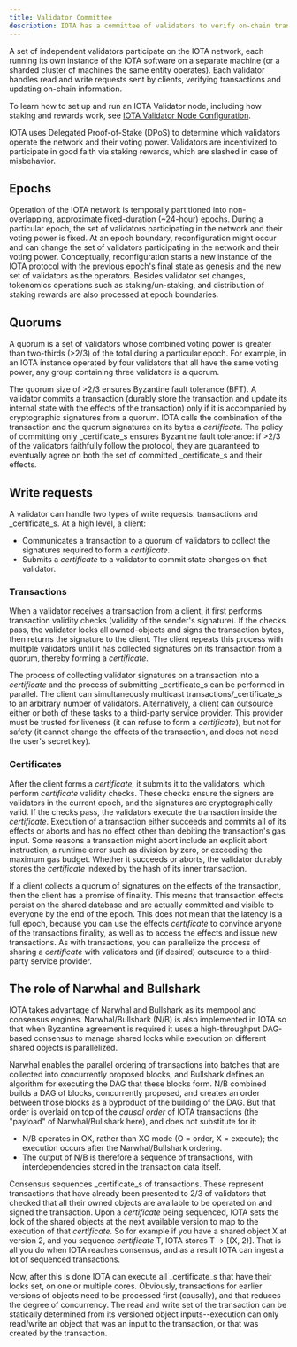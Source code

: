 ```yaml
---
title: Validator Committee
description: IOTA has a committee of validators to verify on-chain transactions. Epochs, quorums, transactions, _certificate_s, and consensus are touch points for this committee.
---
```



A set of independent validators participate on the IOTA network, each running its own instance of the IOTA software on a separate machine (or a sharded cluster of machines the same entity operates). Each validator handles read and write requests sent by clients, verifying transactions and updating on-chain information.

To learn how to set up and run an IOTA Validator node, including how staking and rewards work, see [IOTA Validator Node Configuration](validator-config.mdx).

IOTA uses Delegated Proof-of-Stake (DPoS) to determine which validators operate the network and their voting power. Validators are incentivized to participate in good faith via staking rewards, which are slashed in case of misbehavior.

## Epochs 

Operation of the IOTA network is temporally partitioned into non-overlapping, approximate fixed-duration (~24-hour) epochs. During a particular epoch, the set of validators participating in the network and their voting power is fixed. At an epoch boundary, reconfiguration might occur and can change the set of validators participating in the network and their voting power. Conceptually, reconfiguration starts a new instance of the IOTA protocol with the previous epoch's final state as [genesis](genesis.mdx) and the new set of validators as the operators. Besides validator set changes, tokenomics operations such as staking/un-staking, and distribution of staking rewards are also processed at epoch boundaries.

## Quorums 

A quorum is a set of validators whose combined voting power is greater than two-thirds (>2/3) of the total during a particular epoch. For example, in an IOTA instance operated by four validators that all have the same voting power, any group containing three validators is a quorum.

The quorum size of >2/3 ensures Byzantine fault tolerance (BFT). A validator commits a transaction (durably store the transaction and update its internal state with the effects of the transaction) only if it is accompanied by cryptographic signatures from a quorum. IOTA calls the combination of the transaction and the quorum signatures on its bytes a _certificate_. The policy of committing only _certificate_s ensures Byzantine fault tolerance: if >2/3 of the validators faithfully follow the protocol, they are guaranteed to eventually agree on both the set of committed _certificate_s and their effects.

## Write requests 

A validator can handle two types of write requests: transactions and _certificate_s. At a high level, a client:

- Communicates a transaction to a quorum of validators to collect the signatures required to form a _certificate_.
- Submits a _certificate_ to a validator to commit state changes on that validator.

### Transactions 

When a validator receives a transaction from a client, it first performs transaction validity checks (validity of the sender's signature). If the checks pass, the validator locks all owned-objects and signs the transaction bytes, then returns the signature to the client. The client repeats this process with multiple validators until it has collected signatures on its transaction from a quorum, thereby forming a _certificate_.

The process of collecting validator signatures on a transaction into a _certificate_ and the process of submitting _certificate_s can be performed in parallel. The client can simultaneously multicast transactions/_certificate_s to an arbitrary number of validators. Alternatively, a client can outsource either or both of these tasks to a third-party service provider. This provider must be trusted for liveness (it can refuse to form a _certificate_), but not for safety (it cannot change the effects of the transaction, and does not need the user's secret key).

### Certificates

After the client forms a _certificate_, it submits it to the validators, which perform _certificate_ validity checks. These checks ensure the signers are validators in the current epoch, and the signatures are cryptographically valid. If the checks pass, the validators execute the transaction inside the _certificate_. Execution of a transaction either succeeds and commits all of its effects or aborts and has no effect other than debiting the transaction's gas input. Some reasons a transaction might abort include an explicit abort instruction, a runtime error such as division by zero, or exceeding the maximum gas budget. Whether it succeeds or aborts, the validator durably stores the _certificate_ indexed by the hash of its inner transaction.

If a client collects a quorum of signatures on the effects of the transaction, then the client has a promise of finality. This means that transaction effects persist on the shared database and are actually committed and visible to everyone by the end of the epoch. This does not mean that the latency is a full epoch, because you can use the effects _certificate_ to convince anyone of the transactions finality, as well as to access the effects and issue new transactions. As with transactions, you can parallelize the process of sharing a _certificate_ with validators and (if desired) outsource to a third-party service provider.

## The role of Narwhal and Bullshark

IOTA takes advantage of Narwhal and Bullshark as its mempool and consensus engines. Narwhal/Bullshark (N/B) is also implemented in IOTA so that when Byzantine agreement is required it uses a high-throughput DAG-based consensus to manage shared locks while execution on different shared objects is parallelized.

Narwhal enables the parallel ordering of transactions into batches that are collected into concurrently proposed blocks, and Bullshark defines an algorithm for executing the DAG that these blocks form. N/B combined builds a DAG of blocks, concurrently proposed, and creates an order between those blocks as a byproduct of the building of the DAG. But that order is overlaid on top of the _causal order_ of IOTA transactions (the "payload" of Narwhal/Bullshark here), and does not substitute for it:

- N/B operates in OX, rather than XO mode (O = order, X = execute); the execution occurs after the Narwhal/Bullshark ordering.
- The output of N/B is therefore a sequence of transactions, with interdependencies stored in the transaction data itself.

Consensus sequences _certificate_s of transactions. These represent transactions that have already been presented to 2/3 of validators that checked that all their owned objects are available to be operated on and signed the transaction. Upon a _certificate_ being sequenced, IOTA sets the lock of the shared objects at the next available version to map to the execution of that _certificate_. So for example if you have a shared object X at version 2, and you sequence _certificate_ T, IOTA stores T -> [(X, 2)]. That is all you do when IOTA reaches consensus, and as a result IOTA can ingest a lot of sequenced transactions.

Now, after this is done IOTA can execute all _certificate_s that have their locks set, on one or multiple cores. Obviously, transactions for earlier versions of objects need to be processed first (causally), and that reduces the degree of concurrency. The read and write set of the transaction can be statically determined from its versioned object inputs--execution can only read/write an object that was an input to the transaction, or that was created by the transaction.

<Quiz questions={questions} />
